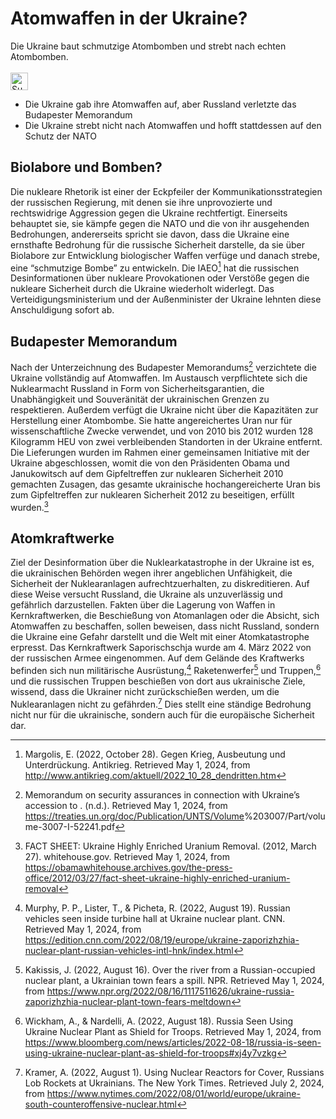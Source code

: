# Atomwaffen in der Ukraine? {#sec-nukes-ukraine}

::: {.callout-caution title=„Mythos“}
Die Ukraine baut schmutzige Atombomben und strebt nach echten Atombomben.
[<br></br>![Suche nach Stichwort in EUvsDisinfo](../all_common_img/EUvsDisinfo_400x240.jpg){height=2em}](https://euvsdisinfo.eu/disinformation-cases/?text=(Ukraine%7CKyiv%7CKiev)%20(dirty%20bomb%7C(nukes%7Cnuclear))&sort=relevance)
:::

::: {.callout-tip title=„Wahrheit“}
- Die Ukraine gab ihre Atomwaffen auf, aber Russland verletzte das Budapester Memorandum
- Die Ukraine strebt nicht nach Atomwaffen und hofft stattdessen auf den Schutz der NATO
:::

## Biolabore und Bomben?

Die nukleare Rhetorik ist einer der Eckpfeiler der Kommunikationsstrategien der russischen Regierung, mit denen sie ihre unprovozierte und rechtswidrige Aggression gegen die Ukraine rechtfertigt. Einerseits behauptet sie, sie kämpfe gegen die NATO und die von ihr ausgehenden Bedrohungen, andererseits spricht sie davon, dass die Ukraine eine ernsthafte Bedrohung für die russische Sicherheit darstelle, da sie über Biolabore zur Entwicklung biologischer Waffen verfüge und danach strebe, eine "schmutzige Bombe" zu entwickeln. Die IAEO[^nukes-ukraine.de-1] hat die russischen Desinformationen über nukleare Provokationen oder Verstöße gegen die nukleare Sicherheit durch die Ukraine wiederholt widerlegt. Das Verteidigungsministerium und der Außenminister der Ukraine lehnten diese Anschuldigung sofort ab. 

## Budapester Memorandum

Nach der Unterzeichnung des Budapester Memorandums[^nukes-ukraine.de-2] verzichtete die Ukraine vollständig auf Atomwaffen. Im Austausch verpflichtete sich die Nuklearmacht Russland in Form von Sicherheitsgarantien, die Unabhängigkeit und Souveränität der ukrainischen Grenzen zu respektieren. Außerdem verfügt die Ukraine nicht über die Kapazitäten zur Herstellung einer Atombombe. Sie hatte angereichertes Uran nur für wissenschaftliche Zwecke verwendet, und von 2010 bis 2012 wurden 128 Kilogramm HEU von zwei verbleibenden Standorten in der Ukraine entfernt. Die Lieferungen wurden im Rahmen einer gemeinsamen Initiative mit der Ukraine abgeschlossen, womit die von den Präsidenten Obama und Janukowitsch auf dem Gipfeltreffen zur nuklearen Sicherheit 2010 gemachten Zusagen, das gesamte ukrainische hochangereicherte Uran bis zum Gipfeltreffen zur nuklearen Sicherheit 2012 zu beseitigen, erfüllt wurden.[^nukes-ukraine.de-3]

## Atomkraftwerke

Ziel der Desinformation über die Nuklearkatastrophe in der Ukraine ist es, die ukrainischen Behörden wegen ihrer angeblichen Unfähigkeit, die Sicherheit der Nuklearanlagen aufrechtzuerhalten, zu diskreditieren. Auf diese Weise versucht Russland, die Ukraine als unzuverlässig und gefährlich darzustellen. Fakten über die Lagerung von Waffen in Kernkraftwerken, die Beschießung von Atomanlagen oder die Absicht, sich Atomwaffen zu beschaffen, sollen beweisen, dass nicht Russland, sondern die Ukraine eine Gefahr darstellt und die Welt mit einer Atomkatastrophe erpresst. Das Kernkraftwerk Saporischschja wurde am 4\. März 2022 von der russischen Armee eingenommen. Auf dem Gelände des Kraftwerks befinden sich nun militärische Ausrüstung,[^nukes-ukraine.de-4] Raketenwerfer[^nukes-ukraine.de-5] und Truppen,[^nukes-ukraine.de-6] und die russischen Truppen beschießen von dort aus ukrainische Ziele, wissend, dass die Ukrainer nicht zurückschießen werden, um die Nuklearanlagen nicht zu gefährden.[^nukes-ukraine.de-7] Dies stellt eine ständige Bedrohung nicht nur für die ukrainische, sondern auch für die europäische Sicherheit dar.


[^nukes-ukraine.de-1]:  Margolis, E. (2022, October 28). Gegen Krieg, Ausbeutung und Unterdrückung. Antikrieg. Retrieved May 1, 2024, from [http://www.antikrieg.com/aktuell/2022\_10\_28\_dendritten.htm](http://www.antikrieg.com/aktuell/2022_10_28_dendritten.htm) 

[^nukes-ukraine.de-2]: Memorandum on security assurances in connection with Ukraine’s accession to . (n.d.). Retrieved May 1, 2024, from [https://treaties.un.org/doc/Publication/UNTS/Volume](https://treaties.un.org/doc/Publication/UNTS/Volume)%203007/Part/volume-3007-I-52241.pdf

[^nukes-ukraine.de-3]:  FACT SHEET: Ukraine Highly Enriched Uranium Removal. (2012, March 27). whitehouse.gov. Retrieved May 1, 2024, from [https://obamawhitehouse.archives.gov/the-press-office/2012/03/27/fact-sheet-ukraine-highly-enriched-uranium-removal](https://obamawhitehouse.archives.gov/the-press-office/2012/03/27/fact-sheet-ukraine-highly-enriched-uranium-removal)

[^nukes-ukraine.de-4]:  Murphy, P. P., Lister, T., & Picheta, R. (2022, August 19). Russian vehicles seen inside turbine hall at Ukraine nuclear plant. CNN. Retrieved May 1, 2024, from [https://edition.cnn.com/2022/08/19/europe/ukraine-zaporizhzhia-nuclear-plant-russian-vehicles-intl-hnk/index.html](https://edition.cnn.com/2022/08/19/europe/ukraine-zaporizhzhia-nuclear-plant-russian-vehicles-intl-hnk/index.html) 

[^nukes-ukraine.de-5]:  Kakissis, J. (2022, August 16). Over the river from a Russian-occupied nuclear plant, a Ukrainian town fears a spill. NPR. Retrieved May 1, 2024, from [https://www.npr.org/2022/08/16/1117511626/ukraine-russia-zaporizhzhia-nuclear-plant-town-fears-meltdown](https://www.npr.org/2022/08/16/1117511626/ukraine-russia-zaporizhzhia-nuclear-plant-town-fears-meltdown) 

[^nukes-ukraine.de-6]:  Wickham, A., & Nardelli, A. (2022, August 18). Russia Seen Using Ukraine Nuclear Plant as Shield for Troops. Retrieved May 1, 2024, from [https://www.bloomberg.com/news/articles/2022-08-18/russia-is-seen-using-ukraine-nuclear-plant-as-shield-for-troops\#xj4y7vzkg](https://www.bloomberg.com/news/articles/2022-08-18/russia-is-seen-using-ukraine-nuclear-plant-as-shield-for-troops#xj4y7vzkg) 

[^nukes-ukraine.de-7]:  Kramer, A. (2022, August 1). Using Nuclear Reactors for Cover, Russians Lob Rockets at Ukrainians. The New York Times. Retrieved July 2, 2024, from [https://www.nytimes.com/2022/08/01/world/europe/ukraine-south-counteroffensive-nuclear.html](https://www.nytimes.com/2022/08/01/world/europe/ukraine-south-counteroffensive-nuclear.html)
